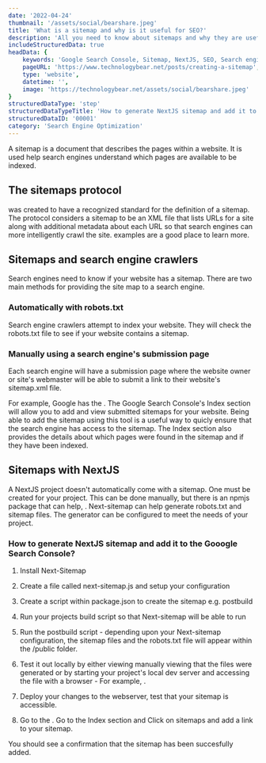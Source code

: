 ```yaml
---
date: '2022-04-24'
thumbnail: '/assets/social/bearshare.jpeg'
title: 'What is a sitemap and why is it useful for SEO?'
description: 'All you need to know about sitemaps and why they are useful for high quality SEO.'
includeStructuredData: true
headData: {
    keywords: 'Google Search Console, Sitemap, NextJS, SEO, Search engine optimization',
    pageURL: 'https://www.technologybear.net/posts/creating-a-sitemap',
    type: 'website',
    datetime: '',
    image: 'https://technologybear.net/assets/social/bearshare.jpeg'
}
structuredDataType: 'step'
structuredDataTypeTitle: 'How to generate NextJS sitemap and add it to the Gooogle Search Console?'
structuredDataID: '00001'
category: 'Search Engine Optimization'
---
```




  
  A sitemap is a document that describes the pages within a website. It is used help search engines understand which pages are available to be indexed.

  ## The sitemaps protocol

  <ExternalLink postID='sitemap' linkID='sitemaps' /> was created to have a recognized standard for the definition of a sitemap. The protocol considers a sitemap to be an XML file that lists URLs for a site along with additional metadata about each URL so that search engines can more intelligently crawl the site. <ExternalLink postID='sitemap' linkID='sitemapsXML' /> examples are a good place to learn more.

  ## Sitemaps and search engine crawlers

  Search engines need to know if your website has a sitemap. There are two main methods for providing the site map to a search engine.
  
  ### Automatically with robots.txt
  
  Search engine crawlers attempt to index your website. They will check the robots.txt file to see if your website contains a sitemap. 

  ### Manually using a search engine's submission page

  Each search engine will have a submission page where the website owner or site's webmaster will be able to submit a link to their website's sitemap.xml file.

  For example, Google has the <ExternalLink postID='sitemap' linkID='searchConsole' />. The Google Search Console's Index section will allow you to add and view submitted sitemaps for your website. Being able to add the sitemap using this tool is a useful way to quicly ensure that the search engine has access to the sitemap. The Index section also provides the details about which pages were found in the sitemap and if they have been indexed.

  ## Sitemaps with NextJS

A NextJS project doesn't automatically come with a sitemap. One must be created for your project. This can be done manually, but there is an npmjs package that can help, <ExternalLink postID='sitemap' linkID='nextSitemap' />. Next-sitemap can help generate robots.txt and sitemap files. The generator can be configured to meet the needs of your project.

### How to generate NextJS sitemap and add it to the Gooogle Search Console?

1. Install Next-Sitemap

2. Create a file called next-sitemap.js and setup your configuration

3. Create a script within package.json to create the sitemap e.g. postbuild

4. Run your projects build script so that Next-sitemap will be able to run

5. Run the postbuild script - depending upon your Next-sitemap configuration, the sitemap files and the robots.txt file will appear within the /public folder.

6. Test it out locally by either viewing manually viewing that the files were generated or by starting your project's local dev server and accessing the file with a browser - For example, <ExternalLink postID='sitemap' linkID='localSitemap' />.

7. Deploy your changes to the webserver, test that your sitemap is accessible.

8. Go to the <ExternalLink postID='sitemap' linkID='searchConsole' />. Go to the Index section and Click on sitemaps and add a link to your sitemap.


You should see a confirmation that the sitemap has been succesfully added.
